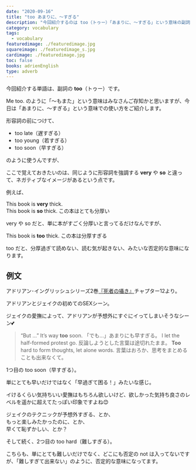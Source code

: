 ```yaml
---
date: "2020-09-16"
title: "too あまりに、～すぎる"
description: "今回紹介するのは too（トゥー）「あまりに、～すぎる」という意味の副詞です。例文は、アドリアン･イングリッシュシリーズ2巻『死者の囁き』より"
category: vocabulary
tags:
  - vocabulary
featuredimage: ./featuredimage.jpg
squareimage: ./featuredimage_s.jpg
cardimage: ./featuredimage.jpg
toc: false
books: adrienEnglish
type: adverb
---
```



今回紹介する単語は、副詞の __too__（トゥー）です。

Me too. のように「～もまた」という意味はみなさんご存知かと思いますが、今日は「あまりに、～すぎる」という意味での使い方をご紹介します。

形容詞の前につけて、

- too late（遅すぎる）
- too young（若すぎる）
- too soon（早すぎる）

のように使うんですが、

ここで覚えておきたいのは、同じように形容詞を強調する __very__ や __so__ と違って、ネガティブなイメージがあるという点です。

例えば、

<div class="example">
  This book is <strong>very</strong> thick.<br />
  This book is <strong>so</strong> thick.
  <span>この本はとても分厚い</span>
</div>

very や so だと、単に本がすごく分厚いと言ってるだけなんですが、

<div class="example">
  This book is <strong>too</strong> thick.
  <span>この本は分厚すぎる</span>
</div>

too だと、分厚過ぎて読めない、読む気が起きない、みたいな否定的な意味になります。

## 例文

アドリアン･イングリッシュシリーズ2巻[『死者の囁き』](/mm-romance/a-dangerous-thing/)チャプター12より。

アドリアンとジェイクの初めてのSEXシーン。

ジェイクの愛撫によって、アドリアンが予想外にすぐにイってしまいそうなシーン💕

<Blockquote book srcBook="dangerousThing" lang="en" chapter="12">
“But …” It’s way <strong>too</strong> soon.
<span>「でも…」あまりにも早すぎる。</span>
I let the half-formed protest go.
<span>反論しようとした言葉は途切れたまま。</span>
<strong>Too</strong> hard to form thoughts, let alone words.
<span>言葉はおろか、思考をまとめることも出来なくて。</span>
</Blockquote>

1つ目の too soon（早すぎる）。

単にとても早いだけではなく「早過ぎて困る！」みたいな感じ。

イけるくらい気持ちいい愛撫はもちろん欲しいけど、欲しかった気持ち良さのレベルを遥かに超えてたっぽい印象ですよね😊

ジェイクのテクニックが予想外すぎる、とか、  
もっと楽しみたかったのに、とか、  
早くて恥ずかしい、とか？

そして続く、2つ目の too hard（難しすぎる）。

こちらも、単にとても難しいだけでなく、どこにも否定の not は入ってないですが、「難しすぎて出来ない」のように、否定的な意味になってます。

<VocabularyFooter book="dangerousThing" />
